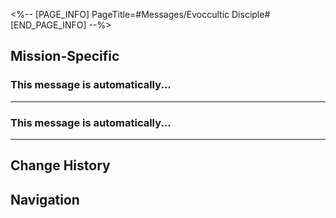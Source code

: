 <%-- [PAGE_INFO]
PageTitle=#Messages/Evoccultic Disciple#
[END_PAGE_INFO] --%>
{{Messages Infobox
|id        = 179
|image     = NPC Evoccultic Disciple Icon.png
|type      = NPC
|sender    = Evoccultic Disciple
|signature = Life will find its own exit
|faction   = Others
}}

==Mission-Specific==
===This message is automatically...===
{{Messages
|start_condition = 
|text =
:{{DIcon|Warning}} This message is automatically sent by the system
:'''Evoccultic Disciple:''' If you see this message on the teleslate, then congratulations: You have cleared the initial test for the enigmatic Ceremony I named "Golden Scapegoat." You might be already used to the various mysterious phenomena you have encountered in Amphoreus. Just like the test you just completed. That thing appeared during the Era Bellica period. It was seen as an ill omen and caused many uproars in the world. But as time went on, people gradually learned to ignore it.
:'''Evoccultic Disciple:''' But if you're like me and wish to discover what secrets lay beneath these goat masks, whether there are powers beyond the Titans dominating our world, and what this world's secrets are according to Evoccultism's teachings... Then, I recommend that you study the "Golden Scapegoat" alongside me and uncover these grand mysteries lost to the people of this world.
:'''Evoccultic Disciple:''' When you pass more challenges, you can find out how to contact me through the teleslate.
:{Choice} I like this game. Contact me.
::'''(Trailblazer):''' The goat head is pretty interesting. Don't keep me in suspense. Let's meet up.
:{Choice} Anonymous ads, everywhere!
::'''(Trailblazer):''' Don't waste your data. I'm not your target audience
:{Choice} ...Evoccultism?
::'''(Trailblazer):''' What is Evoccultism? A kind of biological evolution?
:{{DIcon|Warning}} This message is automatically sent by the system
:'''Evoccultic Disciple:''' When you pass more challenges, you can find out how to contact me through the teleslate.
:'''Evoccultic Disciple:''' Tsk. I don't actually want to repeat everything, but this cursed teleslate is too limited in function. (Well, maybe I just don't know how to use it?) I can't manage to make it automatically message me when you finish the challenge.
:'''Evoccultic Disciple:''' So, I set a variable first. (Please forgive me, it cannot be 1, but I promise it's not bigger than 5.) When you finish your challenges at a few different spots, your teleslate will receive my personal information. This way, you can contact me in reality (if you wish).
:'''Evoccultic Disciple:''' Sigh, dear friend. It's a shame that these teleslates aren't as good as seances (a pity I cannot perform such a thing, as I am not a priest). Such troublesome matters cannot be blamed on me...
:'''Evoccultic Disciple:''' I hope we can uncover the secret behind the Golden Scapegoat!
:{{DIcon|Warning}} Reserved service has concluded. Transmission automatically concluded
;{Accepted Mission: Golden Scapegoat (Adventure Mission)}
}}
----

===This message is automatically...===
{{Messages
|start_condition = 
|text =
:{{DIcon|Warning}} This message is automatically sent by the system
:'''Evoccultic Disciple:''' To those of a like mind as I: You have claimed 4 Golden Scapegoat tokens. This makes me believe that you, like me, have a unique interest in them.
:'''Evoccultic Disciple:''' My name is Avilius (as you might have guessed). My personal abilities are limited, and so I am less than capable when it comes to discovering more secrets connected to the Golden Scapegoat. But you might be. Speaking clearly, I just so happen to know a tenured scholar in the Council of Elders. This senior academic helped me analyze some information relating to the Golden Scapegoat and also secretively installed this automatic transmission system in this goat head.
:'''Evoccultic Disciple:''' It is said that the Golden Scapegoat system has a unique network strategy. Each time we complete a challenge, we will hear ancient murmurs with different meanings (though I can't tell them apart at all, the senior academic can indeed give different translations for each murmur). Of course, Evoccultism believes miracles are more likely to be naturally occurring instead of human-made. And so there might not be an architect sending us messages from eons past when it comes to the Golden Scapegoat.
:'''Evoccultic Disciple:''' In fact, from the eyes of that senior, the Golden Scapegoat is more likely a fracture or a projection cast upon reality by some grand mystery. The rules behind it are the result of higher laws being compressed by reality.
:'''Evoccultic Disciple:''' I think we're drifting off-topic. Anyway, no matter where you got those 4 tokens, the special functions designed in the teleslate by that academic are enough for you to hitch onto the system and let you receive the details I'm inputting here.
:'''Evoccultic Disciple:''' As I've mentioned, my name is Avilius. If you ask the people around the Kephale Plaza, you will be able to find me.
:'''Evoccultic Disciple:''' You who share our ambitions &mdash; I shall anticipate your arrival there.
}}
----

==Change History==
{{Change History|3.0}}

==Navigation==
{{Messages Navbox}}